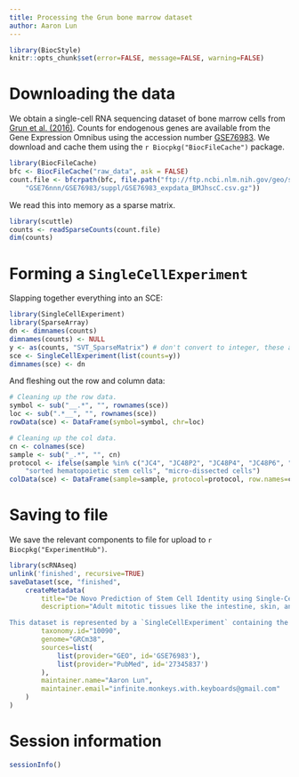```yaml
---
title: Processing the Grun bone marrow dataset
author: Aaron Lun
---
```


```r
library(BiocStyle)
knitr::opts_chunk$set(error=FALSE, message=FALSE, warning=FALSE)
```

# Downloading the data

We obtain a single-cell RNA sequencing dataset of bone marrow cells from [Grun et al. (2016)](https://doi.org/10.1016/j.stem.2016.05.010).
Counts for endogenous genes are available from the Gene Expression Omnibus
using the accession number [GSE76983](https://www.ncbi.nlm.nih.gov/geo/query/acc.cgi?acc=GSE76983).
We download and cache them using the `r Biocpkg("BiocFileCache")` package.

```r
library(BiocFileCache)
bfc <- BiocFileCache("raw_data", ask = FALSE)
count.file <- bfcrpath(bfc, file.path("ftp://ftp.ncbi.nlm.nih.gov/geo/series",
    "GSE76nnn/GSE76983/suppl/GSE76983_expdata_BMJhscC.csv.gz"))
```

We read this into memory as a sparse matrix.

```r
library(scuttle)
counts <- readSparseCounts(count.file)
dim(counts)
```

# Forming a `SingleCellExperiment`

Slapping together everything into an SCE:

```r
library(SingleCellExperiment)
library(SparseArray)
dn <- dimnames(counts)
dimnames(counts) <- NULL
y <- as(counts, "SVT_SparseMatrix") # don't convert to integer, these are numeric!
sce <- SingleCellExperiment(list(counts=y))
dimnames(sce) <- dn
```

And fleshing out the row and column data:

```r
# Cleaning up the row data.
symbol <- sub("__.*", "", rownames(sce))
loc <- sub(".*__", "", rownames(sce))
rowData(sce) <- DataFrame(symbol=symbol, chr=loc)

# Cleaning up the col data.
cn <- colnames(sce)
sample <- sub("_.*", "", cn)
protocol <- ifelse(sample %in% c("JC4", "JC48P2", "JC48P4", "JC48P6", "JC48P7"),
    "sorted hematopoietic stem cells", "micro-dissected cells")
colData(sce) <- DataFrame(sample=sample, protocol=protocol, row.names=cn)
```

# Saving to file 

We save the relevant components to file for upload to `r Biocpkg("ExperimentHub")`.

```r
library(scRNAseq)
unlink('finished', recursive=TRUE)
saveDataset(sce, "finished",
    createMetadata(
        title="De Novo Prediction of Stem Cell Identity using Single-Cell Transcriptome Data",
        description="Adult mitotic tissues like the intestine, skin, and blood undergo constant turnover throughout the life of an organism. Knowing the identity of the stem cell is crucial to understanding tissue homeostasis and its aberrations upon disease. Here we present a computational method for the derivation of a lineage tree from single-cell transcriptome data. By exploiting the tree topology and the transcriptome composition, we establish StemID, an algorithm for identifying stem cells among all detectable cell types within a population. We demonstrate that StemID recovers two known adult stem cell populations, Lgr5+ cells in the small intestine and hematopoietic stem cells in the bone marrow. We apply StemID to predict candidate multipotent cell populations in the human pancreas, a tissue with largely uncharacterized turnover dynamics. We hope that StemID will accelerate the search for novel stem cells by providing concrete markers for biological follow-up and validation.

This dataset is represented by a `SingleCellExperiment` containing the bone marrow cells from the study. The protocol used to extract each cell is determined from the sample annotation in this study's GEO entry.",
        taxonomy.id="10090",
        genome="GRCm38",
        sources=list(
            list(provider="GEO", id='GSE76983'),
            list(provider="PubMed", id='27345837')
        ),
        maintainer.name="Aaron Lun",
        maintainer.email="infinite.monkeys.with.keyboards@gmail.com"
    )
)
```

# Session information

```r
sessionInfo()
```
